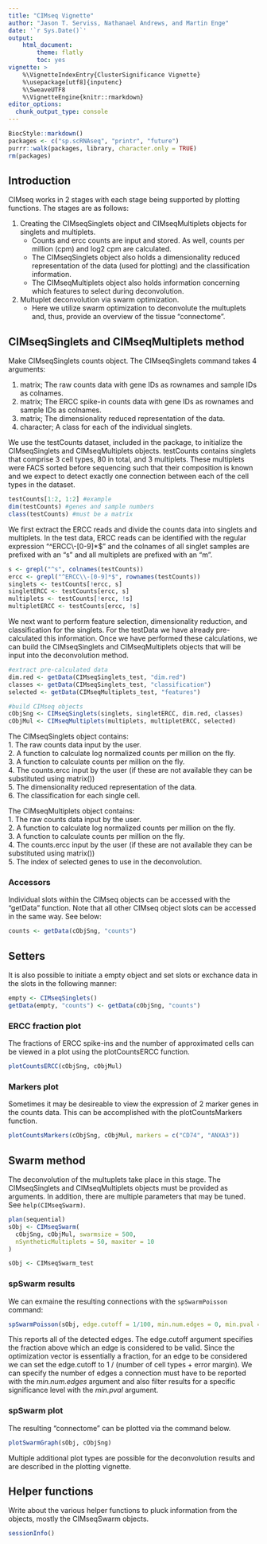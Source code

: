 ```yaml
---
title: "CIMseq Vignette"
author: "Jason T. Serviss, Nathanael Andrews, and Martin Enge"
date: '`r Sys.Date()`'
output:
    html_document:
        theme: flatly
        toc: yes
vignette: >
    %\VignetteIndexEntry{ClusterSignificance Vignette} 
    %\usepackage[utf8]{inputenc}
    %\SweaveUTF8
    %\VignetteEngine{knitr::rmarkdown} 
editor_options: 
  chunk_output_type: console
---
```


<style>
    .col2 {
        columns: 2 200px;         /* number of columns and width in pixels*/
        -webkit-columns: 2 200px; /* chrome, safari */
        -moz-columns: 2 200px;    /* firefox */
    }
</style>

```r
BiocStyle::markdown()
packages <- c("sp.scRNAseq", "printr", "future")
purrr::walk(packages, library, character.only = TRUE)
rm(packages)
```

## Introduction

CIMseq works in 2 stages with each stage being supported by plotting 
functions. The stages are as follows:

1. Creating the CIMseqSinglets object and CIMseqMultiplets objects for singlets 
and multiplets. 
   * Counts and ercc counts are input and stored. As well, counts per 
   million (cpm) and log2 cpm are calculated.
   * The CIMseqSinglets object also holds a dimensionality reduced 
   representation of the data (used for plotting) and the classification 
   information.
   * The CIMseqMultiplets object also holds information concerning which 
   features to select during deconvolution.  

2. Multuplet deconvolution via swarm optimization. 
   * Here we utilize swarm optimization to deconvolute the multuplets and, thus,
   provide an overview of the tissue "connectome".
        
## CIMseqSinglets and CIMseqMultiplets method

Make CIMseqSinglets counts object. The CIMseqSinglets command takes 4 arguments:

1. matrix; The raw counts data with gene IDs as rownames and sample IDs as 
colnames. 
2. matrix; The ERCC spike-in counts data with gene IDs as rownames and sample 
IDs as colnames.
3. matrix; The dimensionality reduced representation of the data.
4. character; A class for each of the individual singlets.

We use the testCounts dataset, included in the package, to initialize the 
CIMseqSinglets and CIMseqMultiplets objects. testCounts contains singlets that 
comprise 3 cell types, 80 in total, and 3 multiplets. These multiplets were 
FACS sorted before sequencing such that their composition is known and we expect
to detect exactly one connection between each of the cell types in the dataset.

```r
testCounts[1:2, 1:2] #example
dim(testCounts) #genes and sample numbers
class(testCounts) #must be a matrix
```

We first extract the ERCC reads and divide the counts data into singlets and 
multiplets. In the test data, ERCC reads can be identified with the regular 
expression "^ERCC\\-[0-9]*$" and the colnames of all singlet samples are 
prefixed with an "s" and all multiplets are prefixed with an "m".

```r
s <- grepl("^s", colnames(testCounts))
ercc <- grepl("^ERCC\\-[0-9]*$", rownames(testCounts))
singlets <- testCounts[!ercc, s]
singletERCC <- testCounts[ercc, s]
multiplets <- testCounts[!ercc, !s]
multipletERCC <- testCounts[ercc, !s]
```

We next want to perform feature selection, dimensionality reduction, and 
classification for the singlets. For the testData we have already pre-calculated 
this information. Once we have performed these calculations, we can build the 
CIMseqSinglets and CIMseqMultiplets objects that will be input into the 
deconvolution method.

```r
#extract pre-calculated data
dim.red <- getData(CIMseqSinglets_test, "dim.red")
classes <- getData(CIMseqSinglets_test, "classification")
selected <- getData(CIMseqMultiplets_test, "features")

#build CIMseq objects
cObjSng <- CIMseqSinglets(singlets, singletERCC, dim.red, classes)
cObjMul <- CIMseqMultiplets(multiplets, multipletERCC, selected)
```

The CIMseqSinglets object contains:  
1. The raw counts data input by the user.  
2. A function to calculate log normalized counts per million on the fly.  
3. A function to calculate counts per million on the fly.  
4. The counts.ercc input by the user (if these are not available they can be 
substituted using matrix())  
5. The dimensionality reduced representation of the data.  
6. The classification for each single cell.  

The CIMseqMultiplets object contains:  
1. The raw counts data input by the user.  
2. A function to calculate log normalized counts per million on the fly.  
3. A function to calculate counts per million on the fly.  
4. The counts.ercc input by the user (if these are not available they can be 
substituted using matrix())  
5. The index of selected genes to use in the deconvolution.

### Accessors

Individual slots within the CIMseq objects can be accessed with the "getData" 
function. Note that all other CIMseq object slots can be accessed in the same 
way. See below:

```r
counts <- getData(cObjSng, "counts")
```

## Setters

It is also possible to initiate a empty object and set slots or exchance data
in the slots in the following manner:

```r
empty <- CIMseqSinglets()
getData(empty, "counts") <- getData(cObjSng, "counts")
```

### ERCC fraction plot

The fractions of ERCC spike-ins and the number of approximated cells can be 
viewed in a plot using the plotCountsERCC function.

```r
plotCountsERCC(cObjSng, cObjMul)
```

### Markers plot

Sometimes it may be desireable to view the expression of 2 marker genes in the 
counts data. This can be accomplished with the plotCountsMarkers function.

```r
plotCountsMarkers(cObjSng, cObjMul, markers = c("CD74", "ANXA3"))
```

## Swarm method

The deconvolution of the multuplets take place in this stage. The CIMseqSinglets
and CIMseqMultiplets objects must be provided as arguments. In addition, there 
are multiple parameters that may be tuned. See `help(CIMseqSwarm)`.

```r
plan(sequential)
sObj <- CIMseqSwarm(
  cObjSng, cObjMul, swarmsize = 500, 
  nSyntheticMultiplets = 50, maxiter = 10
)
```

```r
sObj <- CIMseqSwarm_test
```

### spSwarm results

We can exmaine the resulting connections with the `spSwarmPoisson` command:

```r
spSwarmPoisson(sObj, edge.cutoff = 1/100, min.num.edges = 0, min.pval = 1)
```

This reports all of the detected edges. The edge.cutoff argument specifies the 
fraction above which an edge is considered to be valid. Since the optimization 
vector is essentially a fraction, for an edge to be considered we can set the 
edge.cutoff to 1 / (number of cell types + error margin). We can specify the 
number of edges a connection must have to be reported with the *min.num.edges* 
argument and also filter results for a specific significance level with the 
*min.pval* argument.

### spSwarm plot

The resulting "connectome" can be plotted via the command below.

```r
plotSwarmGraph(sObj, cObjSng)
```

Multiple additional plot types are possible for the deconvolution results and 
are described in the plotting vignette.

## Helper functions

Write about the various helper functions to pluck information from the objects, 
mostly the CIMseqSwarm objects.

```r
sessionInfo()
```


